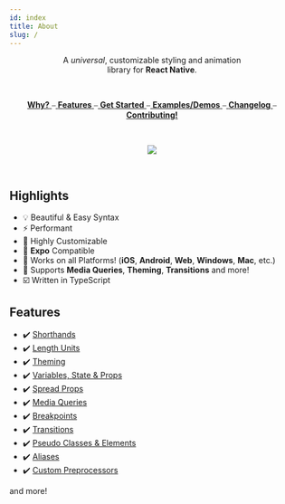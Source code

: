 ```yaml
---
id: index
title: About
slug: /
---
```


<p align='center'>
  A <em>universal</em>, customizable styling and animation <br />
  library for <strong>React Native</strong>.
</p>
<br />

<p align='center'>
  <a href='#why' style={{ margin: 5 }}>
    <strong>Why?</strong>
  </a>
  ⎯<a href='#features' style={{ margin: 5 }}>
    <strong>Features</strong>
  </a>⎯<a href='/docs/get-started' style={{ margin: 5 }}>
    <strong>Get Started</strong>
  </a>⎯<a href='https://skyle.js.org' style={{ margin: 5 }}>
    <strong>Examples/Demos</strong>
  </a>⎯<a href='/docs/changelog' style={{ margin: 5 }}>
    <strong>Changelog</strong>
  </a>⎯<a href='https://github.com/skylejs/skyle#contributing' style={{ margin: 5 }}>
    <strong>Contributing!</strong>
  </a>
</p>
<br />

<p align='center'>
  <a href='./packages/skyle/package.json'>
    <img src='https://img.shields.io/npm/v/skyle.svg?maxAge=3600&label=version&colorB=007ec6' />
  </a>
</p>
<br />

## Highlights

- 💡 Beautiful & Easy Syntax
- ⚡ Performant
- 🎨 Highly Customizable
- 🔼 **Expo** Compatible
- 🧩 Works on all Platforms! (**iOS**, **Android**, **Web**, **Windows**, **Mac**, etc.)
- 🌟 Supports **Media Queries**, **Theming**, **Transitions** and more!
- ☑️ Written in TypeScript

## Features

- ✔️ [Shorthands](/docs/features/shorthands)
- ✔️ [Length Units](/docs/features/units)
- ✔️ [Theming](/docs/features/theming)
- ✔️ [Variables, State & Props](/docs/features/variables-state--props)
- ✔️ [Spread Props](/docs/features/spread-props)
- ✔️ [Media Queries](/docs/features/media-queries)
- ✔️ [Breakpoints](/docs/features/breakpoints)
- ✔️ [Transitions](/docs/features/transitions)
- ✔️ [Pseudo Classes & Elements](/docs/features/pseudo-classes--elements)
- ✔️ [Aliases](#documentation)
- ✔️ [Custom Preprocessors](/docs/features/custom-preprocessors)

and more!
